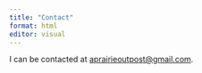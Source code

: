 ```yaml
---
title: "Contact"
format: html
editor: visual
---
```


I can be contacted at [aprairieoutpost\@gmail.com](mailto:aprairieoutpost@gmail.com).
